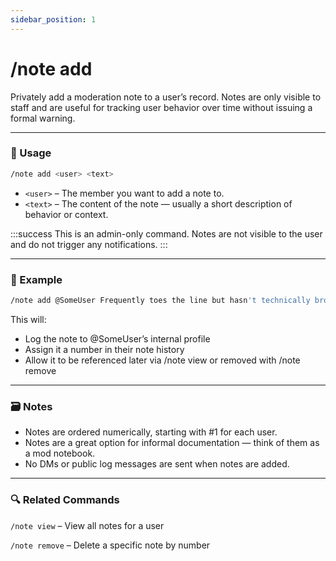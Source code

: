 ```yaml
---
sidebar_position: 1
---
```


# /note add

Privately add a moderation note to a user’s record. Notes are only visible to staff and are useful for tracking user behavior over time without issuing a formal warning.

<hr className="md-divider-gradient" />

### 💬 Usage
```bash
/note add <user> <text>
```
- `<user>` – The member you want to add a note to.
- `<text>` – The content of the note — usually a short description of behavior or context.

:::success
This is an admin-only command. Notes are not visible to the user and do not trigger any notifications.
:::

<hr className="md-divider-gradient" />

### 📌 Example
```bash
/note add @SomeUser Frequently toes the line but hasn't technically broken rules
```
This will:
- Log the note to @SomeUser’s internal profile
- Assign it a number in their note history
- Allow it to be referenced later via /note view or removed with /note remove

<hr className="md-divider-gradient" />

### 🗃️ Notes
- Notes are ordered numerically, starting with #1 for each user.
- Notes are a great option for informal documentation — think of them as a mod notebook.
- No DMs or public log messages are sent when notes are added.

<hr className="md-divider-gradient" />

### 🔍 Related Commands
`/note view` – View all notes for a user

`/note remove` – Delete a specific note by number